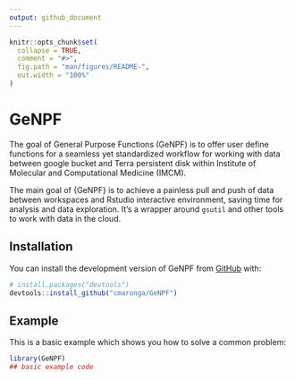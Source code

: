 ```yaml
---
output: github_document
---
```


<!-- README.md is generated from README.Rmd. Please edit that file -->

```r
knitr::opts_chunk$set(
  collapse = TRUE,
  comment = "#>",
  fig.path = "man/figures/README-",
  out.width = "100%"
)
```

# GeNPF

<!-- badges: start -->
<!-- badges: end -->

The goal of General Purpose Functions (GeNPF) is to offer user define functions for a seamless yet standardized workflow for working with data between google bucket and Terra persistent disk within Institute of Molecular and Computational Medicine (IMCM).

The main goal of {GeNPF} is to achieve a painless pull and push of data between workspaces and Rstudio interactive environment, saving time for analysis and data exploration. It's a wrapper around `gsutil` and other tools to work with data in the cloud.


## Installation

You can install the development version of GeNPF from [GitHub](https://github.com/) with:

``` r
# install.packages("devtools")
devtools::install_github("cmaronga/GeNPF")
```

## Example

This is a basic example which shows you how to solve a common problem:

```r
library(GeNPF)
## basic example code

```

